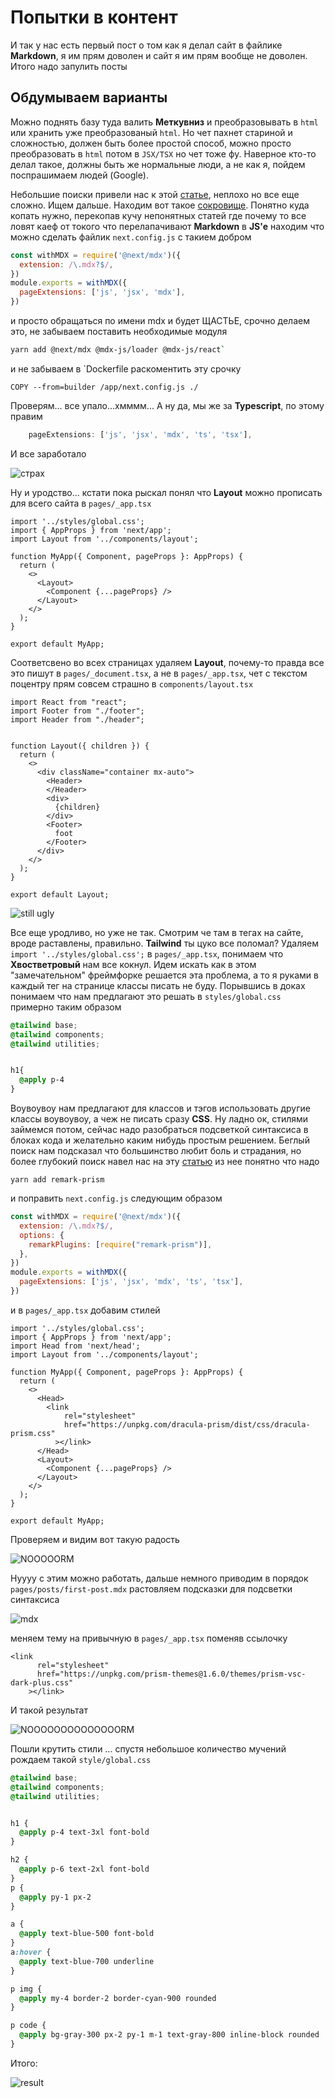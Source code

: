 # Попытки в контент

И так у нас есть первый пост о том как я делал сайт в файлике **Markdown**, я им прям доволен и сайт я им прям вообще не доволен. Итого надо запулить посты

## Обдумываем варианты

Можно поднять базу туда валить **Меткувниз** и преобразовывать в `html` или хранить уже преобразованый `html`. Но чет пахнет стариной и сложностью, должен быть более простой способ, можно просто преобразовать в `html` потом в `JSX/TSX` но чет тоже фу. Наверное кто-то делал такое, должны быть же нормальные люди, а не как я, пойдем поспрашимаем людей (Google).

Небольшие поиски привели нас к этой [статье](https://nextjs.org/blog/markdown), неплохо но все еще сложно. Ищем дальше. Находим вот такое [сокровище](https://mdxjs.com/). Понятно куда копать нужно, перекопав кучу непонятных статей где почему то все ловят каеф от токого что перелапачивают **Markdown** в **JS'e** находим что можно сделать файлик `next.config.js` с такием добром

```js
const withMDX = require('@next/mdx')({
  extension: /\.mdx?$/,
})
module.exports = withMDX({
  pageExtensions: ['js', 'jsx', 'mdx'],
})
```

и просто обращаться по имени mdx и будет ЩАСТЬЕ, срочно делаем это, не забываем поставить необходимые модуля

```bash
yarn add @next/mdx @mdx-js/loader @mdx-js/react`
```

и не забываем в `Dockerfile раскоментить эту срочку

```docker
COPY --from=builder /app/next.config.js ./
```

Проверям... все упало...хмммм... А ну да, мы же за **Typescript**, по этому правим

```js
    pageExtensions: ['js', 'jsx', 'mdx', 'ts', 'tsx'],
```

И все заработало

![страх](/images/about_first_post/without_style.png)

Ну и уродство... кстати пока рыскал понял что **Layout** можно прописать для всего сайта в `pages/_app.tsx`

```tsx
import '../styles/global.css';
import { AppProps } from 'next/app';
import Layout from '../components/layout';

function MyApp({ Component, pageProps }: AppProps) {
  return (
    <>
      <Layout>
        <Component {...pageProps} />
      </Layout>
    </>
  );
}

export default MyApp;
```

Соответсвено во всех страницах удаляем **Layout**, почему-то правда все это пишут в `pages/_document.tsx`, а не в `pages/_app.tsx`, чет с текстом поцентру прям совсем страшно в `components/layout.tsx`

```tsx
import React from "react";
import Footer from "./footer";
import Header from "./header";


function Layout({ children }) {
  return (
    <>
      <div className="container mx-auto">
        <Header>
        </Header>
        <div>
          {children}
        </div>
        <Footer>
          foot
        </Footer>
      </div>
    </>
  );
}

export default Layout;

```

![still ugly](/images/about_first_post/without_text-center.png)

Все еще уродливо, но уже не так. Смотрим че там в тегах на сайте, вроде раставлены, правильно. **Tailwind** ты цуко все поломал? Удаляем `import '../styles/global.css';` в `pages/_app.tsx`, понимаем что **Хвостветровый** нам все кокнул. Идем искать как в этом "замечательном" фреймфорке решается эта проблема, а то я руками в каждый тег на странице классы писать не буду. Порывшись в доках понимаем что нам предлагают это решать в `styles/global.css` примерно таким образом

```css
@tailwind base;
@tailwind components;
@tailwind utilities;


h1{
  @apply p-4
}
```

Воувоувоу нам предлагают для классов и тэгов использовать другие классы воувоувоу, а чеж не писать сразу **CSS**. Ну ладно ок, стилями займемся потом, сейчас надо разобраться подсветкой синтаксиса в блоках кода и желательно каким нибудь простым решением. Беглый поиск нам подсказал что большинство любит боль и страдания, но более глубокий поиск навел нас на эту [статью](https://dev.to/mikeesto/next-js-mdx-w-code-highlighting-16fi) из нее понятно что надо
```
yarn add remark-prism
```
и поправить `next.config.js` следующим образом
```js
const withMDX = require('@next/mdx')({
  extension: /\.mdx?$/,
  options: {
    remarkPlugins: [require("remark-prism")],
  },
})
module.exports = withMDX({
  pageExtensions: ['js', 'jsx', 'mdx', 'ts', 'tsx'],
})
```
и в `pages/_app.tsx` добавим стилей
```tsx
import '../styles/global.css';
import { AppProps } from 'next/app';
import Head from 'next/head';
import Layout from '../components/layout';

function MyApp({ Component, pageProps }: AppProps) {
  return (
    <>
      <Head>
        <link
            rel="stylesheet"
            href="https://unpkg.com/dracula-prism/dist/css/dracula-prism.css"
          ></link>
      </Head>
      <Layout>
        <Component {...pageProps} />
      </Layout>
    </>
  );
}

export default MyApp;
```
Проверяем и видим вот такую радость

![NOOOOORM](/images/about_first_post/with_remark.png)

Нуууу с этим можно работать, дальше немного приводим в порядок `pages/posts/first-post.mdx` растовляем подсказки для подсветки синтаксиса

![mdx](/images/about_first_post/mdx.png)

меняем тему на привычную в `pages/_app.tsx` поменяв ссылочку
```tsx
<link
      rel="stylesheet"
      href="https://unpkg.com/prism-themes@1.6.0/themes/prism-vsc-dark-plus.css"
    ></link>
```
И такой результат

![NOOOOOOOOOOOOOORM](/images/about_first_post/vscodedark.png)

Пошли крутить стили ... спустя небольшое количество мучений рождаем такой `style/global.css`

```css
@tailwind base;
@tailwind components;
@tailwind utilities;


h1 {
  @apply p-4 text-3xl font-bold
}

h2 {
  @apply p-6 text-2xl font-bold
}
p {
  @apply py-1 px-2
}

a {
  @apply text-blue-500 font-bold
}
a:hover {
  @apply text-blue-700 underline
}

p img {
  @apply my-4 border-2 border-cyan-900 rounded
}

p code {
  @apply bg-gray-300 px-2 py-1 m-1 text-gray-800 inline-block rounded
}

```

Итого:

![result](/images/about_first_post/stage.png)
